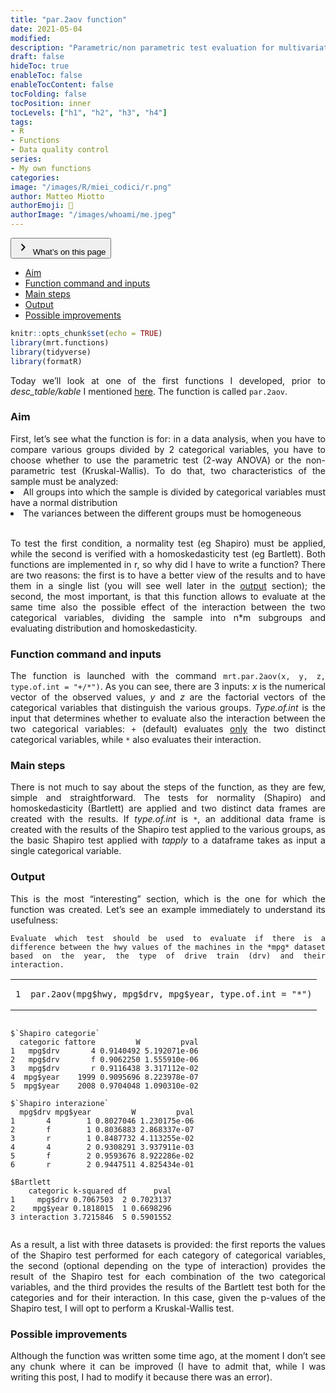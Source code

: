 ```yaml
---
title: "par.2aov function"
date: 2021-05-04
modified: 
description: "Parametric/non parametric test evaluation for multivariate data"
draft: false
hideToc: true
enableToc: false
enableTocContent: false
tocFolding: false
tocPosition: inner
tocLevels: ["h1", "h2", "h3", "h4"]
tags:
- R
- Functions
- Data quality control
series:
- My own functions
categories:
image: "/images/R/miei_codici/r.png"
author: Matteo Miotto
authorEmoji: 🤖
authorImage: "/images/whoami/me.jpeg"
---
```


<div class="expand">
<button type="button" class="expand__button" aria-label="Expand Button">
<span class="expand-icon expand-icon__right">
<svg xmlns="http://www.w3.org/2000/svg" width="24" height="24" viewBox="0 0 24 24" class="expand-icon__down"><path fill="currentColor" d="M9.29 15.88L13.17 12 9.29 8.12c-.39-.39-.39-1.02 0-1.41.39-.39 1.02-.39 1.41 0l4.59 4.59c.39.39.39 1.02 0 1.41L10.7 17.3c-.39.39-1.02.39-1.41 0-.38-.39-.39-1.03 0-1.42z"></path></svg>
</span>
What's on this page
</button>
<div class="expand__content expand__content--toc" style="max-height: 170px;">
<nav id="TableOfContents">
<ul>
<li><a href="#aim">Aim</a></li>
<li><a href="#function-command-and-inputs">Function command and inputs</a></li>
<li><a href="#main-steps">Main steps</a></li>
<li><a href="#output">Output</a></li>
<li><a href="#possible-improvements">Possible improvements</a></li>
</ul>
</nav>
</div>
</div>

<div style="text-align: justify;">


```r
knitr::opts_chunk$set(echo = TRUE)
library(mrt.functions)
library(tidyverse)
library(formatR)
```

Today we'll look at one of the first functions I developed, prior to *desc_table/kable * I mentioned [here](https://miotsdata.netlify.app/en/r/miei_codici/desc_table_kable/desc_table_kable/). The function is called `par.2aov`.

### Aim

First, let's see what the function is for: in a data analysis, when you have to compare various groups divided by 2 categorical variables, you have to choose whether to use the parametric test (2-way ANOVA) or the non-parametric test (Kruskal-Wallis).
To do that, two characteristics of the sample must be analyzed:
<li> All groups into which the sample is divided by categorical variables must have a normal distribution </li>

<li> The variances between the different groups must be homogeneous </li>
<br>
To test the first condition, a normality test (eg Shapiro) must be applied, while the second is verified with a homoskedasticity test (eg Bartlett). Both functions are implemented in r, so why did I have to write a function?
There are two reasons: the first is to have a better view of the results and to have them in a single list (you will see well later in the [output] section); the second, the most important, is that this function allows to evaluate at the same time also the possible effect of the interaction between the two categorical variables, dividing the sample into n*m subgroups and evaluating distribution and homoskedasticity.

### Function command and inputs

The function is launched with the command `mrt.par.2aov(x, y, z, type.of.int = "+/*")`.
As you can see, there are 3 inputs: *x* is the numerical vector of the observed values, *y* and *z* are the factorial vectors of the categorical variables that distinguish the various groups. *Type.of.int* is the input that determines whether to evaluate also the interaction between the two categorical variables: `+` (default) evaluates <u>only</u> the two distinct categorical variables, while `*` also evaluates their interaction.

### Main steps

There is not much to say about the steps of the function, as they are few, simple and straightforward. The tests for normality (Shapiro) and homoskedasticity (Bartlett) are applied and two distinct data frames are created with the results.
If *type.of.int* is `*`, an additional data frame is created with the results of the Shapiro test applied to the various groups, as the basic Shapiro test applied with *tapply* to a dataframe takes as input a single categorical variable.

### Output

This is the most "interesting" section, which is the one for which the function was created. Let's see an example immediately to understand its usefulness:

```example
Evaluate which test should be used to evaluate if there is a difference between the hwy values of the machines in the *mpg* dataset based on the year, the type of drive train (drv) and their interaction.
```

<div class="highlight"><div class="chroma">
<table class="lntable"><tbody><tr><td class="lntd">
<div data-lang="Code" class="language-code"><pre class="chroma"><code><span class="lnt">1
</span></code></pre><span class="copy-to-clipboard" title="Copy to clipboard"></span></div></td>
<td class="lntd">
<pre class="chroma"><code class="language-R" data-lang="Code"><span class="nf">par.2aov</span><span class="p">(</span><span class="n">mpg</span><span class="o">$</span><span class="n">hwy</span><span class="p">,</span> <span class="n">mpg</span><span class="o">$</span><span class="n">drv</span><span class="p">,</span> <span class="n">mpg</span><span class="o">$</span><span class="n">year</span><span class="p">,</span> <span class="n">type.of.int</span> <span class="o">=</span> <span class="s">"*"</span><span class="p">)</span>
</code></pre><span class="copy-to-clipboard" title="Copy to clipboard"></span></td></tr></tbody></table>
</div>
</div>

<div class="highlight"><div class="chroma">

<pre class="chroma"><code class="language-R" data-lang="Result">
$`Shapiro categorie`
  categoric fattore         W         pval
1   mpg$drv       4 0.9140492 5.192071e-06
2   mpg$drv       f 0.9062250 1.555910e-06
3   mpg$drv       r 0.9116438 3.317112e-02
4  mpg$year    1999 0.9095696 8.223978e-07
5  mpg$year    2008 0.9704048 1.090310e-02

$`Shapiro interazione`
  mpg$drv mpg$year         W         pval
1       4        1 0.8027046 1.230175e-06
2       f        1 0.8036883 2.868337e-07
3       r        1 0.8487732 4.113255e-02
4       4        2 0.9308291 3.937911e-03
5       f        2 0.9593676 8.922286e-02
6       r        2 0.9447511 4.825434e-01

$Bartlett
    categoric k-squared df      pval
1     mpg$drv 0.7067503  2 0.7023137
2    mpg$year 0.1818015  1 0.6698296
3 interaction 3.7215846  5 0.5901552

</code></pre></tbody></table>
</div>

As a result, a list with three datasets is provided: the first reports the values of the Shapiro test performed for each category of categorical variables, the second (optional depending on the type of interaction) provides the result of the Shapiro test for each combination of the two categorical variables, and the third provides the results of the Bartlett test both for the categories and for their interaction. In this case, given the p-values of the Shapiro test, I will opt to perform a Kruskal-Wallis test.

### Possible improvements

Although the function was written some time ago, at the moment I don't see any chunk where it can be improved (I have to admit that, while I was writing this post, I had to modify it because there was an error).

</div>
